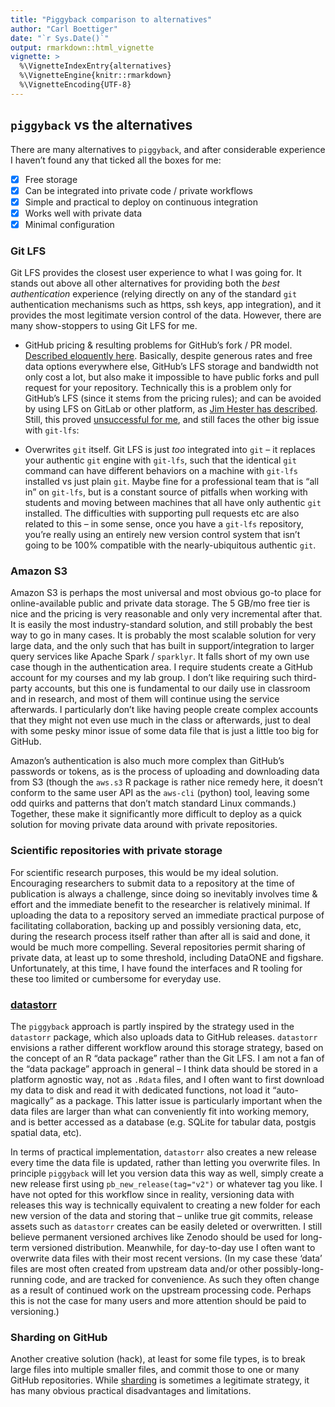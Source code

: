 ```yaml
---
title: "Piggyback comparison to alternatives"
author: "Carl Boettiger"
date: "`r Sys.Date()`"
output: rmarkdown::html_vignette
vignette: >
  %\VignetteIndexEntry{alternatives}
  %\VignetteEngine{knitr::rmarkdown}
  %\VignetteEncoding{UTF-8}
---
```

## `piggyback` vs the alternatives

There are many alternatives to `piggyback`, and after considerable experience I haven't found any that ticked all the boxes for me:

- [x] Free storage
- [x] Can be integrated into private code / private workflows
- [x] Simple and practical to deploy on continuous integration
- [x] Works well with private data
- [x] Minimal configuration



### Git LFS

Git LFS provides the closest user experience to what I was going for. It stands out above all other alternatives for providing both the *best authentication* experience (relying directly on any of the standard `git` authentication mechanisms such as https, ssh keys, app integration), and it provides the most legitimate version control of the data.  However, there are many show-stoppers to using Git LFS for me.

- GitHub pricing & resulting problems for GitHub's fork /  PR model.  [Described eloquently here](https://medium.com/@megastep/github-s-large-file-storage-is-no-panacea-for-open-source-quite-the-opposite-12c0e16a9a91).  Basically, despite generous rates and free data options everywhere else, GitHub's LFS storage and bandwidth not only cost a lot, but also make it impossible to have public forks and pull request for your repository.  Technically this is a problem only for GitHub's LFS (since it stems from the pricing rules); and can be avoided by using LFS on GitLab or other platform, as [Jim Hester has described](https://github.com/jimhester/test-glfs/).  Still, this proved [unsuccessful for me](https://github.com/jimhester/test-glfs/issues/2), and still faces the other big issue with `git-lfs`:

- Overwrites `git` itself.  Git LFS is just *too* integrated into `git` -- it replaces your authentic `git` engine with `git-lfs`, such that the identical `git` command can have different behaviors on a machine with `git-lfs` installed vs just plain `git`.  Maybe fine for a professional team that is "all in" on `git-lfs`, but is a constant source of pitfalls when working with students and moving between machines that all have only authentic `git` installed.  The difficulties with supporting pull requests etc are also related to this -- in some sense, once you have a `git-lfs` repository, you're really using an entirely new version control system that isn't going to be 100% compatible with the nearly-ubiquitous authentic `git`.

### Amazon S3

Amazon S3 is perhaps the most universal and most obvious go-to place for online-available public and private data storage.  The 5 GB/mo free tier is nice and the pricing is very reasonable and only very incremental after that.  It is easily the most industry-standard solution, and still probably the best way to go in many cases.  It is probably the most scalable solution for very large data, and the only such that has built in support/integration to larger query services like Apache Spark / `sparklyr`.  It falls short of my own use case though in the authentication area. I require students create a GitHub account for my courses and my lab group.  I don't like requiring such third-party accounts, but this one is fundamental to our daily use in classroom and in research, and most of them will continue using the service afterwards.  I particularly don't like having people create complex accounts that they might not even use much in the class or afterwards, just to deal with some pesky minor issue of some data file that is just a little too big for GitHub.

Amazon's authentication is also much more complex than GitHub's passwords or tokens, as is the process of uploading and downloading data from S3 (though the `aws.s3` R package is rather nice remedy here, it doesn't conform to the same user API as the `aws-cli` (python) tool, leaving some odd quirks and patterns that don't match standard Linux commands.)  Together, these make it significantly more difficult to deploy as a quick solution for moving private data around with private repositories.

### Scientific repositories with private storage

For scientific research purposes, this would be my ideal solution.  Encouraging researchers to submit data to a repository at the time of publication is always a challenge, since doing so inevitably involves time & effort and the immediate benefit to the researcher is relatively minimal.  If uploading the data to a repository served an immediate practical purpose of facilitating collaboration, backing up and possibly versioning data, etc, during the research process itself rather than after all is said and done, it would be much more compelling.  Several repositories permit sharing of private data, at least up to some threshold, including DataONE and figshare.  Unfortunately, at this time, I have found the interfaces and R tooling for these too limited or cumbersome for everyday use.

### [datastorr](https://github.com/ropenscilabs/datastorr)

The `piggyback` approach is partly inspired by the strategy used in the `datastorr` package, which also uploads data to GitHub releases.  `datastorr` envisions a rather different workflow around this storage strategy, based on the concept of an R "data package" rather than the Git LFS.  I am not a fan of the "data package" approach in general -- I think data should be stored in a platform agnostic way, not as `.Rdata` files, and I often want to first download my data to disk and read it with dedicated functions, not load it "auto-magically" as a package.  This latter issue is particularly important when the data files are larger than what can conveniently fit into working memory, and is better accessed as a database (e.g. SQLite for tabular data, postgis spatial data, etc).

In terms of practical implementation, `datastorr` also creates a new release every time the data file is updated, rather than letting you overwrite files.  In principle `piggyback` will let you version data this way as well, simply create a new release first using `pb_new_release(tag="v2")` or whatever tag you like.  I have not opted for this workflow since in reality, versioning data with releases this way is technically equivalent to creating a new folder for each new version of the data and storing that -- unlike true git commits, release assets such as `datastorr` creates can be easily deleted or overwritten.  I still believe permanent versioned archives like Zenodo should be used for long-term versioned distribution.  Meanwhile, for day-to-day use I often want to overwrite data files with their most recent versions.  (In my case these 'data' files are most often created from upstream data and/or other possibly-long-running code, and are tracked for convenience.  As such they often change as a result of continued work on the upstream processing code.  Perhaps this is not the case for many users and more attention should be paid to versioning.)


### Sharding on GitHub

Another creative solution (hack), at least for some file types, is to break large files into multiple smaller files, and commit those to one or many GitHub repositories.  While [sharding](https://en.wikipedia.org/wiki/Shard_(database_architecture)) is sometimes a legitimate strategy, it has many obvious practical disadvantages and limitations.





